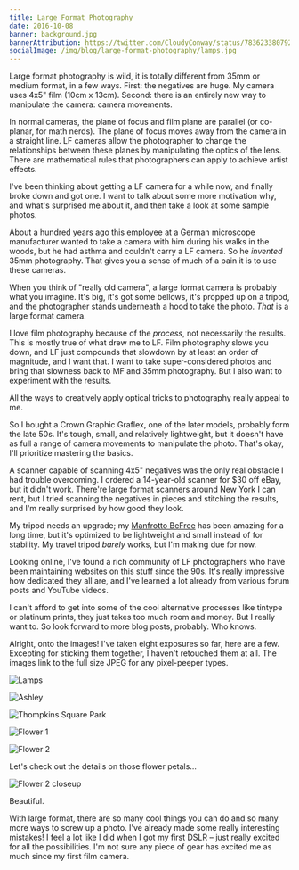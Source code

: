 ```yaml
---
title: Large Format Photography
date: 2016-10-08
banner: background.jpg
bannerAttribution: https://twitter.com/CloudyConway/status/783623380792668160
socialImage: /img/blog/large-format-photography/lamps.jpg
---
```


Large format photography is wild, it is totally different from 35mm or medium format, in a few ways. First: the negatives are huge. My camera uses 4x5" film (10cm x 13cm). Second: there is an entirely new way to manipulate the camera: camera movements.

In normal cameras, the plane of focus and film plane are parallel (or co-planar, for math nerds). The plane of focus moves away from the camera in a straight line. LF cameras allow the photographer to change the relationships between these planes by manipulating the optics of the lens. There are mathematical rules that photographers can apply to achieve artist effects.

I've been thinking about getting a LF camera for a while now, and finally broke down and got one. I want to talk about some more motivation why, and what's surprised me about it, and then take a look at some sample photos.

<Instagram url="https://www.instagram.com/p/BLJu98mAMox/" />

About a hundred years ago this employee at a German microscope manufacturer wanted to take a camera with him during his walks in the woods, but he had asthma and couldn't carry a LF camera. So he _invented_ 35mm photography. That gives you a sense of much of a pain it is to use these cameras.

When you think of "really old camera", a large format camera is probably what you imagine. It's big, it's got some bellows, it's propped up on a tripod, and the photographer stands underneath a hood to take the photo. _That_ is a large format camera.

<Instagram url="https://www.instagram.com/p/BLPB9qllzfG/" />

I love film photography because of the _process_, not necessarily the results. This is mostly true of what drew me to LF. Film photography slows you down, and LF just compounds that slowdown by at least an order of magnitude, and I want that. I want to take super-considered photos and bring that slowness back to MF and 35mm photography. But I also want to experiment with the results.

All the ways to creatively apply optical tricks to photography really appeal to me.

So I bought a Crown Graphic Graflex, one of the later models, probably form the late 50s. It's tough, small, and relatively lightweight, but it doesn't have as full a range of camera movements to manipulate the photo. That's okay, I'll prioritize mastering the basics.

A scanner capable of scanning 4x5" negatives was the only real obstacle I had trouble overcoming. I ordered a 14-year-old scanner for \$30 off eBay, but it didn't work. There're large format scanners around New York I can rent, but I tried scanning the negatives in pieces and stitching the results, and I'm really surprised by how good they look.

My tripod needs an upgrade; my [Manfrotto BeFree](http://amzn.to/2dGCK7h) has been amazing for a long time, but it's optimized to be lightweight and small instead of for stability. My travel tripod _barely_ works, but I'm making due for now.

Looking online, I've found a rich community of LF photographers who have been maintaining websites on this stuff since the 90s. It's really impressive how dedicated they all are, and I've learned a lot already from various forum posts and YouTube videos.

I can't afford to get into some of the cool alternative processes like tintype or platinum prints, they just takes too much room and money. But I really want to. So look forward to more blog posts, probably. Who knows.

Alright, onto the images! I've taken eight exposures so far, here are a few. Excepting for sticking them together, I haven't retouched them at all. The images link to the full size JPEG for any pixel-peeper types.

<Wide>

![Lamps](./lamps.jpg)

![Ashley](./ashley.jpg)

![Thompkins Square Park](./tree.jpg)

![Flower 1](./flower-1.jpg)

![Flower 2](./flower-2.jpg)

</Wide>

Let's check out the details on those flower petals...

<Wide>

![Flower 2 closeup](./flower-2-closeup.jpg)

</Wide>

Beautiful.

With large format, there are so many cool things you can do and so many more ways to screw up a photo. I've already made some really interesting mistakes! I feel a lot like I did when I got my first DSLR – just really excited for all the possibilities. I'm not sure any piece of gear has excited me as much since my first film camera.
